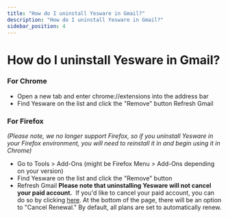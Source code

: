 ```yaml
---
title: "How do I uninstall Yesware in Gmail?"
description: "How do I uninstall Yesware in Gmail?"
sidebar_position: 4
---
```


# How do I uninstall Yesware in Gmail?

### For Chrome
- Open a new tab and enter chrome://extensions into the address bar
- Find Yesware on the list and click the "Remove" button
Refresh Gmail
### For Firefox
*(Please note, we no longer support Firefox, so if you uninstall Yesware in your Firefox environment, you will need to reinstall it in and begin using it in Chrome)*
- Go to Tools &gt; Add-Ons (might be Firefox Menu &gt; Add-Ons depending on your version)
- Find Yesware on the list and click the "Remove" button
- Refresh Gmail
**Please note that uninstalling Yesware will not cancel your paid account.**  If you'd like to cancel your paid account, you can do so by clicking [here](https://app.yesware.com/account/plan). At the bottom of the page, there will be an option to "Cancel Renewal." By default, all plans are set to automatically renew.